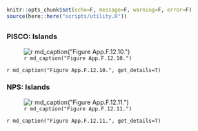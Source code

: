 ```r
knitr::opts_chunk$set(echo=F, message=F, warning=F, error=F)
source(here::here("scripts/utility.R"))
```

##  {.tabset} 

### PISCO: Islands

![`r md_caption("Figure App.F.12.10.")`](../img/cinms_cr/App.F.12.10.SpinyLobster_PISCO.jpg)

`r md_caption("Figure App.F.12.10.", get_details=T)`

### NPS: Islands

![`r md_caption("Figure App.F.12.11.")`](../img/cinms_cr/App.F.12.11.Panulirus_interruptus_CINP.jpg)

`r md_caption("Figure App.F.12.11.", get_details=T)`